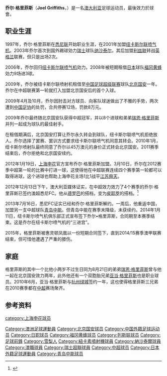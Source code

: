 {{noteta
|G1=足球
|G2=列斯聯
|G3=ALeague
}}
{{Football player infobox
| playername = 乔尔·格里菲斯
| fullname = 乔尔·格里菲斯
| englishfullname = Joel Griffiths
| image = [[File:Joel_Griffiths_in_2009.JPG|250px]]
| dateofbirth = {{birth date and age|1979|8|21}}
| cityofbirth = [[悉尼|悉尼]]
| countryofbirth = {{AUS}}
| height = {{height|m=1.82}}
| currentclub =
| clubnumber = 
| position = [[前锋_(足球)|前鋒]]／[[中场|右边锋]]
| youthyears = 
| youthclubs = [[梅奈|梅奈]]<br />{{tsl|en|Sutherland Sharks||萨瑟兰郡}}
| years = 1997-1999<br />1999-2001<br />20012003<br />2003-2006<br />2006<br />2006-2009<br />2008<br />2009<br />2010-2011<br />2012<br/>2013<br/>2013<br/>2014-2015<br/>2015</br/>2017-2019
| clubs ={{tsl|en|Sydney United 58 FC||悉尼联}}<br />{{tsl|en|Parramatta Power||帕拉马塔}}<br />[[纽卡斯尔喷气机|纽卡斯尔喷气机]]<br />[[纳沙泰尔足球俱乐部|纳沙泰尔]]<br />[[利兹联足球俱乐部|利兹联]]<br />[[纽卡斯尔喷气机|纽卡斯尔喷气机]]<br />→ [[福冈黄蜂|福冈黄蜂]](租借)<br />→ [[北京国安|北京国安]](租借)<br />[[北京国安|北京国安]] <br />[[上海申花|上海申花]]<br/>[[悉尼FC|悉尼FC]]<br/>[[青岛中能|青岛中能]]<br/>[[紐卡素噴射機|紐卡素噴射機]]<br/>[[威靈頓鳳凰足球俱樂部|威靈頓鳳凰足球俱樂部]]<br/>{{link-en|蘭布頓雅法足球會|Lambton Jaffas FC|蘭布頓雅法}}
| caps(goals) = 28 (8)<br />51 (15)<br />46 (25)<br />72 (4)<br />2 (0)<br />60 (28)<br />9 (3)<br />20 (8)<br />57 (20)<br/>18 (6)<br/>8 (3)<br/>7 (3)<br/>23 (6)<br/>2 (1)<br/>38 (13)
| nationalyears = 1999<br />2005-2008
| nationalteam = {{flagicon|AUS}} [[澳大利亚U-20|澳大利亚U-20]]<br />{{fb|AUS}}
| nationalcaps(goals) = {{0}}5 {{0}}(1)<br />{{0}}3 {{0}}(1)
| pcupdate = 2018-09-12
| ntupdate = 2008-06-23
}}
'''乔尔·格里菲斯'''（'''Joel Griffiths'''，{{bd|1979年|8月21日|||Griffiths, Joel}}）是一名[[澳大利亚|澳大利亚]]足球运动员，最後效力於{{link-en|國家超級聯賽|National Premier Leagues Northern NSW}}球會{{link-en|蘭布頓雅法足球會|Lambton Jaffas FC|蘭布頓雅法}}。

==职业生涯==
1997年，乔尔·格里菲斯在[[悉尼联足球俱乐部|悉尼联]]开始职业生涯，在2001年加盟[[纽卡斯尔联喷气机|纽卡斯尔联喷气机]]。2003年乔尔首次到国外踢球効力[[瑞士|瑞士]]球队[[纳沙泰尔足球俱乐部|纳沙泰尔]]，其后加盟[[利兹联足球俱乐部|利兹联]]转战[[英格兰|英格兰]]联赛，但只是出场2次。

2006年，乔尔回归[[纽卡斯尔联喷气机|纽卡斯尔联喷气机]]効力。2008年被短期租借[[日本|日本]]球队[[福冈黄蜂|福冈黄蜂]]効力9场进3球。

2009年，乔尔被纽卡斯尔联喷射机租借至[[中国足球超级联赛|中国足球超级联赛]]球队[[北京国安|北京国安]]一年。乔尔在中超联赛第一轮就打入加盟北京国安后的首个入球。

2009年4月及10月，乔尔因肘击对方球员、向客队球迷做出了不雅的手势，两次遭到[[中国足协|中国足协]]的处罚，合共停赛12场，罚款8万元。

2009年乔尔最终随北京国安队获得中超冠军，并以8个进球和弟弟[[瑞恩·格里菲斯|瑞恩·格里菲斯]]并列一起成为球队的最佳射手。

在租借期满后，北京国安打算让乔尔永久转会到球队，纽卡斯尔联喷气机拒绝放人。乔尔选择了罢赛、罢训方式要求纽卡斯尔联喷气机同意其转会。2010年1月，纽卡斯尔喷射队最终同意了乔尔以45万澳元的身价正式转会北京国安。2011赛季结束后，乔尔拒绝和北京国安续约。

2012年1月19日，[[上海申花足球俱乐部|上海申花]]官方宣布乔尔·格里菲斯加盟。3月10日，乔尔在2012赛季中超第一轮的比赛中打进一球，这使得他在中超联赛连续四个赛季第一轮都可以取得进球，这个进球也帮助上海申花主场1比1战平[[江苏舜天足球俱乐部|江苏舜天]]。

2012年12月13日下午，澳大利亚媒体证实，在中超效力效力了4个赛季的乔尔·格里菲斯已签约澳超悉尼FC。他从[[德罗巴|德罗巴]]的搭档，变为[[皮耶罗|皮耶罗]]的搭档。<ref>{{Cite web |url=http://cnsoccer.titan24.com/2012-12-14/194841.html |title=存档副本 |access-date=2012-12-14 |archive-url=https://web.archive.org/web/20160304200640/http://cnsoccer.titan24.com/2012-12-14/194841.html |archive-date=2016-03-04 |dead-url=yes }}</ref>

2013年7月16日，悉尼FC证实已经和乔尔·格里菲斯解约。一周后，他重返中国，加盟另一支中超球队[[青岛中能足球俱乐部|青岛中能]]。但青岛中能在赛季末降级，未获续约。2014年1月11日，纽卡斯尔喷气机俱乐部正式宣布签下乔尔•格里菲斯，合同期至本赛季结束。这是乔尔在纽卡斯尔喷气机的“三进宫”。

2015年，格里菲斯被惠灵顿凤凰以一份短期合同签下，直到2014/15赛季澳甲联赛结束，但可惜他遭遇了严重的膝伤。

== 家庭 ==
格里菲斯的其中一个比他小两岁不过生日同为8月21日的弟弟[[瑞恩·格里菲斯|瑞恩·格里菲斯]]曾与他一起在北京国安效力两年，此外他还有一个双胞胎兄弟[[亚当·格里菲斯|亚当·格里菲斯]]也是职业球员。2010年6月，亚当·格里菲斯与[[杭州绿城|杭州绿城]]签约一年，这也使得格里菲斯三兄弟在2010赛季都在[[中超|中超]]赛场聚齐。

== 参考资料 ==
{{reflist}}

{{2009年北京国安名单}}
{{2010年中超分類名单北京}}
{{2011年中超分類名单北京}}
{{2012年中超分類名单上海}}
{{2013年中超分类名单青岛}}

{{DEFAULTSORT:Griffiths, Joel}}
[[Category:澳洲足球運動員|Category:澳洲足球運動員]]
[[category:上海申花球员|category:上海申花球员]]
[[Category:北京国安球员|Category:北京国安球员]]
[[Category:中国外籍足球运动员|Category:中国外籍足球运动员]]
[[Category:日职球员|Category:日职球员]]
[[Category:福冈黄蜂球员|Category:福冈黄蜂球员]]
[[Category:列斯联球员|Category:列斯联球员]]
[[Category:足球前鋒|Category:足球前鋒]]
[[Category:雪梨人|Category:雪梨人]]
[[Category:紐卡素噴射機球員|Category:紐卡素噴射機球員]]
[[Category:納沙泰爾球員|Category:納沙泰爾球員]]
[[Category:澳職球員|Category:澳職球員]]
[[Category:瑞士超聯球員|Category:瑞士超聯球員]]
[[Category:中超球员|Category:中超球员]]
[[Category:日本外籍足球運動員|Category:日本外籍足球運動員]]
[[Category:青岛中能球员|Category:青岛中能球员]]